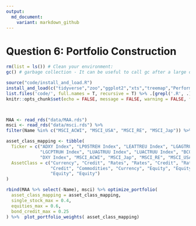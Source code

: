 ```yaml
---
output:
  md_document:
    variant: markdown_github
---
```


# Question 6: Portfolio Construction




```r

rm(list = ls()) # Clean your environment:
gc() # garbage collection - It can be useful to call gc after a large object has been removed, as this may prompt R to return memory to the operating system.

source("code/install_and_load.R")
install_and_load(c("tidyverse","zoo","ggplot2","xts","treemap","PerformanceAnalytics","tbl2xts","quadprog","lubridate", "RiskPortfolios"))
list.files('code/', full.names = T, recursive = T) %>% .[grepl('.R', .)] %>% as.list() %>% walk(~source(.))
knitr::opts_chunk$set(echo = FALSE, message = FALSE, warning = FALSE, fig.width = 6, fig.height = 5, fig.pos="H", fig.pos = 'H')



MAA <- read_rds("data/MAA.rds")
msci <- read_rds("data/msci.rds") %>%
filter(Name %in% c("MSCI_ACWI", "MSCI_USA", "MSCI_RE", "MSCI_Jap")) %>% rename(Ticker=Name)

asset_class_mapping <- tibble(
  Ticker = c("ADXY Index", "LP05TREH Index", "LEATTREU Index", "LGAGTRUH Index", 
             "LGCPTRUH Index", "LUAGTRUU Index", "LUACTRUU Index", "BCOMTR Index", 
             "DXY Index", "MSCI_ACWI", "MSCI_Jap", "MSCI_RE", "MSCI_USA"),
  AssetClass = c("Currency", "Credit", "Rates", "Rates", "Credit", "Rates", 
                 "Credit", "Commodities", "Currency", "Equity", "Equity", 
                 "Equity", "Equity")
)


```




```r

rbind(MAA %>% select(-Name), msci) %>% optimize_portfolio(
  asset_class_mapping = asset_class_mapping,
  single_stock_max = 0.4,
  equities_max = 0.6,
  bond_credit_max = 0.25
) %>%  plot_portfolio_weights( asset_class_mapping)

```



